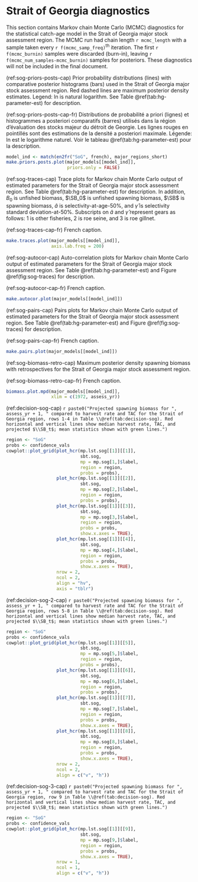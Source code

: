 # Strait of Georgia diagnostics

This section contains Markov chain Monte Carlo (MCMC) diagnostics for the
statistical catch-age model in the Strait of Georgia major stock assessment region.
The MCMC run had chain length `r mcmc_length`
with a sample taken every `r f(mcmc_samp_freq)`^th^ iteration.
The first `r f(mcmc_burnin)` samples were discarded (burn-in), 
leaving `r f(mcmc_num_samples-mcmc_burnin)` samples for posteriors.
These diagnostics will not be included in the final document.

(ref:sog-priors-posts-cap) Prior probability distributions (lines) with
comparative posterior histograms (bars) used in the Strait of Georgia major stock assessment region.
Red dashed lines are maximum posterior density estimates.
Legend: ln is natural logarithm.
See Table \@ref(tab:hg-parameter-est) for description.

(ref:sog-priors-posts-cap-fr) Distributions de probabilité a priori (lignes)
et histogrammes a posteriori comparatifs (barres) utilisés dans la région d’évaluation des stocks majeur du détroit de Georgie.
Les lignes rouges en pointillés sont des estimations de la densité a posteriori maximale.
Légende: ln est le logarithme naturel.
Voir le tableau \@ref(tab:hg-parameter-est) pour la description.

```r
model_ind <- match(en2fr("SoG", french), major_regions_short)
make.priors.posts.plot(major_models[[model_ind]],
                       priors.only = FALSE)
```

(ref:sog-traces-cap) Trace plots for Markov chain Monte Carlo output of
estimated parameters for the Strait of Georgia major stock assessment region.
See Table \@ref(tab:hg-parameter-est) for description.
In addition, $B_0$ is unfished biomass,
$\SB_0$ is unfished spawning biomass,
$\SB$ is spawning biomass,
$\hat{a}$ is selectivity-at-age-50%, and
$\hat{\gamma}$ is selectivity standard deviation-at-50%.
Subscripts on $\hat{a}$ and $\hat{\gamma}$ represent gears as follows:
1 is other fisheries, 2 is roe seine, and 3 is roe gillnet.

(ref:sog-traces-cap-fr) French caption.

```r
make.traces.plot(major_models[[model_ind]],
                 axis.lab.freq = 200)
```

(ref:sog-autocor-cap) Auto-correlation plots for Markov chain Monte Carlo output of
estimated parameters for the Strait of Georgia major stock assessment region.
See Table \@ref(tab:hg-parameter-est) and Figure \@ref(fig:sog-traces) for description.

(ref:sog-autocor-cap-fr) French caption.

```r
make.autocor.plot(major_models[[model_ind]])
```

(ref:sog-pairs-cap) Pairs plots for Markov chain Monte Carlo output of
estimated parameters for the Strait of Georgia major stock assessment region.
See Table \@ref(tab:hg-parameter-est) and Figure \@ref(fig:sog-traces) for description.

(ref:sog-pairs-cap-fr) French caption.

```r
make.pairs.plot(major_models[[model_ind]])
```

(ref:sog-biomass-retro-cap) Maximum posterior density spawning biomass
with retrospectives for the Strait of Georgia major stock assessment region.

(ref:sog-biomass-retro-cap-fr) French caption.

```r
biomass.plot.mpd(major_models[[model_ind]],
                 xlim = c(1972, assess_yr))
```

(ref:decision-sog-cap) `r paste0("Projected spawning biomass for ", assess_yr + 1, " compared to harvest rate and TAC for the Strait of Georgia region, rows 1-4 in Table \\@ref(tab:decision-sog). Red horizontal and vertical lines show median harvest rate, TAC, and projected $\\SB_t$; mean statistics shown with green lines.")`
```r
region <- "SoG"
probs <- confidence_vals 
cowplot::plot_grid(plot_hcr(mp.lst.sog[[1]][[1]],
                            sbt.sog,
                            mp = mp.sog[1,]$label,
                            region = region,
                            probs = probs),
                   plot_hcr(mp.lst.sog[[1]][[2]],
                            sbt.sog,
                            mp = mp.sog[2,]$label,
                            region = region,
                            probs = probs),
                   plot_hcr(mp.lst.sog[[1]][[3]],
                            sbt.sog,
                            mp = mp.sog[3,]$label,
                            region = region,
                            probs = probs,
                            show.x.axes = TRUE),
                   plot_hcr(mp.lst.sog[[1]][[4]],
                            sbt.sog,
                            mp = mp.sog[4,]$label,
                            region = region,
                            probs = probs,
                            show.x.axes = TRUE),
                   nrow = 2,
                   ncol = 2,
                   align = "hv",
                   axis = "tblr")
```

(ref:decision-sog-2-cap) `r paste0("Projected spawning biomass for ", assess_yr + 1, " compared to harvest rate and TAC for the Strait of Georgia region, rows 5-8 in Table \\@ref(tab:decision-sog). Red horizontal and vertical lines show median harvest rate, TAC, and projected $\\SB_t$; mean statistics shown with green lines.")`
```r
region <- "SoG"
probs <- confidence_vals 
cowplot::plot_grid(plot_hcr(mp.lst.sog[[1]][[5]],
                            sbt.sog,
                            mp = mp.sog[5,]$label,
                            region = region,
                            probs = probs),
                   plot_hcr(mp.lst.sog[[1]][[6]],
                            sbt.sog,
                            mp = mp.sog[6,]$label,
                            region = region,
                            probs = probs),
                   plot_hcr(mp.lst.sog[[1]][[7]],
                            sbt.sog,
                            mp = mp.sog[7,]$label,
                            region = region,
                            probs = probs,
                            show.x.axes = TRUE),
                   plot_hcr(mp.lst.sog[[1]][[8]],
                            sbt.sog,
                            mp = mp.sog[8,]$label,
                            region = region,
                            probs = probs,
                            show.x.axes = TRUE),
                   nrow = 2,
                   ncol = 2,
                   align = c("v", "h"))
```

(ref:decision-sog-3-cap) `r paste0("Projected spawning biomass for ", assess_yr + 1, " compared to harvest rate and TAC for the Strait of Georgia region, row 9 in Table \\@ref(tab:decision-sog). Red horizontal and vertical lines show median harvest rate, TAC, and projected $\\SB_t$; mean statistics shown with green lines.")`
```r
region <- "SoG"
probs <- confidence_vals 
cowplot::plot_grid(plot_hcr(mp.lst.sog[[1]][[9]],
                            sbt.sog,
                            mp = mp.sog[9,]$label,
                            region = region,
                            probs = probs,
                            show.x.axes = TRUE),
                   nrow = 1,
                   ncol = 1,
                   align = c("v", "h"))
```
